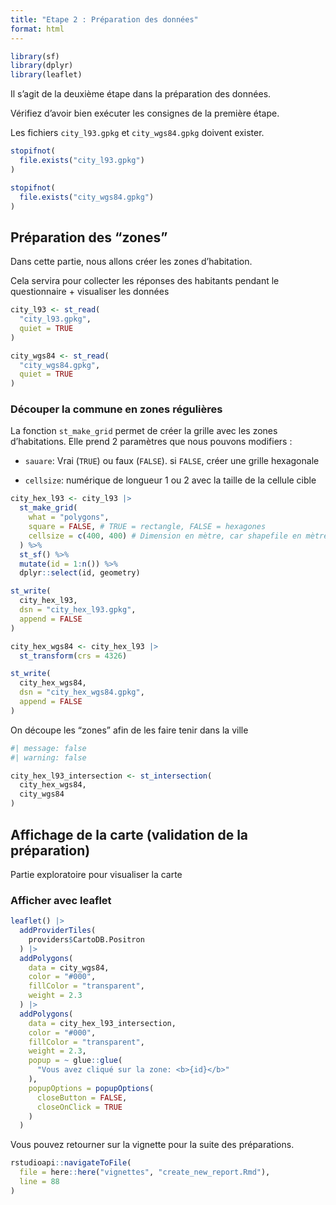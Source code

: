 ```yaml
---
title: "Etape 2 : Préparation des données"
format: html
---
```


```r
library(sf)
library(dplyr)
library(leaflet)
```

Il s'agit de la deuxième étape dans la préparation des données. 

Vérifiez d'avoir bien exécuter les consignes de la première étape. 

Les fichiers `city_l93.gpkg` et `city_wgs84.gpkg` doivent exister. 

```r
stopifnot(
  file.exists("city_l93.gpkg")
)

stopifnot(
  file.exists("city_wgs84.gpkg")
)
```

## Préparation des "zones" 

Dans cette partie, nous allons créer les zones d'habitation. 

Cela servira pour collecter les réponses des habitants pendant le questionnaire + visualiser les données

```r
city_l93 <- st_read(
  "city_l93.gpkg",
  quiet = TRUE
)

city_wgs84 <- st_read(
  "city_wgs84.gpkg",
  quiet = TRUE
)
```

### Découper la commune en zones régulières

La fonction `st_make_grid` permet de créer la grille avec les zones d'habitations.
Elle prend 2 paramètres que nous pouvons modifiers : 

- `sauare`: Vrai (`TRUE`) ou faux (`FALSE`). si `FALSE`, créer une grille hexagonale

- `cellsize`: numérique de longueur 1 ou 2 avec la taille de la cellule cible

```r
city_hex_l93 <- city_l93 |>
  st_make_grid(
    what = "polygons", 
    square = FALSE, # TRUE = rectangle, FALSE = hexagones
    cellsize = c(400, 400) # Dimension en mètre, car shapefile en mètre (lambert 93)
  ) %>% 
  st_sf() %>% 
  mutate(id = 1:n()) %>% 
  dplyr::select(id, geometry)

st_write(
  city_hex_l93, 
  dsn = "city_hex_l93.gpkg", 
  append = FALSE
)

city_hex_wgs84 <- city_hex_l93 |> 
  st_transform(crs = 4326)

st_write(
  city_hex_wgs84, 
  dsn = "city_hex_wgs84.gpkg", 
  append = FALSE
)
```

On découpe les "zones" afin de les faire tenir dans la ville

```r
#| message: false
#| warning: false

city_hex_l93_intersection <- st_intersection(
  city_hex_wgs84,
  city_wgs84
)
```

## Affichage de la carte (validation de la préparation)

Partie exploratoire pour visualiser la carte

### Afficher avec leaflet

```r
leaflet() |>
  addProviderTiles(
    providers$CartoDB.Positron
  ) |>
  addPolygons(
    data = city_wgs84,
    color = "#000",
    fillColor = "transparent",
    weight = 2.3
  ) |>
  addPolygons(
    data = city_hex_l93_intersection,
    color = "#000",
    fillColor = "transparent",
    weight = 2.3,
    popup = ~ glue::glue(
      "Vous avez cliqué sur la zone: <b>{id}</b>"
    ),
    popupOptions = popupOptions(
      closeButton = FALSE,
      closeOnClick = TRUE
    )
  )
```

Vous pouvez retourner sur la vignette pour la suite des préparations. 

```r
rstudioapi::navigateToFile(
  file = here::here("vignettes", "create_new_report.Rmd"),
  line = 88
)
```
